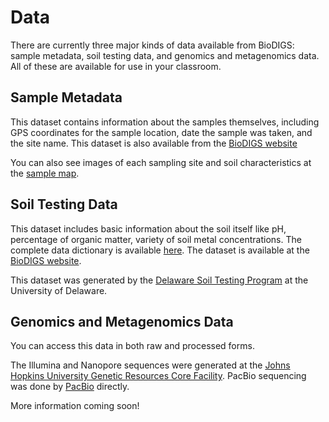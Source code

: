 # Data

There are currently three major kinds of data available from BioDIGS: sample metadata, soil testing data, and genomics and metagenomics data. All of these are available for use in your classroom.

## Sample Metadata

This dataset contains information about the samples themselves, including GPS coordinates for the sample location, date the sample was taken, and the site name. This dataset is also available from the [BioDIGS website](https://biodigs.org/#site_data)

You can also see images of each sampling site and soil characteristics at the [sample map](https://biodigs.org/#sample_map).

## Soil Testing Data

This dataset includes basic information about the soil itself like pH, percentage of organic matter, variety of soil metal concentrations. The complete data dictionary is available [here](https://docs.google.com/spreadsheets/d/109xYUM48rjj33B76hZ3bNlrm8u-_S6uyoE_3wSCp0r0/edit#gid=188448677). The dataset is available at the [BioDIGS website](https://biodigs.org/#soil_data).

This dataset was generated by the [Delaware Soil Testing Program](https://www.udel.edu/canr/cooperative-extension/environmental-stewardship/soil-testing/) at the University of Delaware.

## Genomics and Metagenomics Data

You can access this data in both raw and processed forms.

The Illumina and Nanopore sequences were generated at the [Johns Hopkins University Genetic Resources Core Facility](https://grcf.jhmi.edu/). PacBio sequencing was done by [PacBio](https://www.pacb.com/) directly.

More information coming soon!